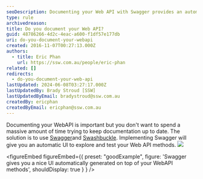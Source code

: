 ```yaml
---
seoDescription: Documenting your Web API with Swagger provides an automatic UI to explore and test methods, ensuring seamless integration with your application.
type: rule
archivedreason:
title: Do you document your Web API?
guid: 48786266-4d2c-4eac-a600-f1df57e177db
uri: do-you-document-your-webapi
created: 2016-11-07T00:27:13.000Z
authors:
  - title: Eric Phan
    url: https://ssw.com.au/people/eric-phan
related: []
redirects:
  - do-you-document-your-web-api
lastUpdated: 2024-06-08T03:27:17.000Z
lastUpdatedBy: Brady Stroud [SSW]
lastUpdatedByEmail: bradystroud@ssw.com.au
createdBy: ericphan
createdByEmail: ericphan@ssw.com.au
---
```


Documenting your WebAPI is important but you don't want to spend a massive amount of time trying to keep documentation up to date. The solution is to use [Swagger](https://github.com/OAI/OpenAPI-Specification/blob/master/versions/2.0.md)and [Swashbuckle](https://github.com/domaindrivendev/Swashbuckle).
Implementing Swagger will give you an automatic UI to explore and test your Web API methods.
![](document-api-swagger.png)

<figureEmbed figureEmbed={{
  preset: "goodExample",
  figure: 'Swagger gives you a nice UI automatically generated on top of your WebAPI methods',
  shouldDisplay: true
} } />
